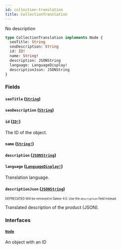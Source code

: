 ```yaml
---
id: collection-translation
title: CollectionTranslation
---
```


No description

```graphql
type CollectionTranslation implements Node {
  seoTitle: String
  seoDescription: String
  id: ID!
  name: String!
  description: JSONString
  language: LanguageDisplay!
  descriptionJson: JSONString
}
```

### Fields

#### `seoTitle` ([`String`](/developer/api-reference/scalars/string.mdx))

#### `seoDescription` ([`String`](/developer/api-reference/scalars/string.mdx))

#### `id` ([`ID!`](/developer/api-reference/scalars/id.mdx))

The ID of the object.

#### `name` ([`String!`](/developer/api-reference/scalars/string.mdx))

#### `description` ([`JSONString`](/developer/api-reference/scalars/json-string.mdx))

#### `language` ([`LanguageDisplay!`](/developer/api-reference/objects/language-display.mdx))

Translation language.

#### `descriptionJson` ([`JSONString`](/developer/api-reference/scalars/json-string.mdx))

<sub><sup><span className="deprecatedTag">DEPRECATED</span> Will be removed in Saleor 4.0. Use the `description` field instead.</sup></sub>

Translated description of the product (JSON).

### Interfaces

#### [`Node`](/developer/api-reference/interfaces/node.mdx)

An object with an ID
